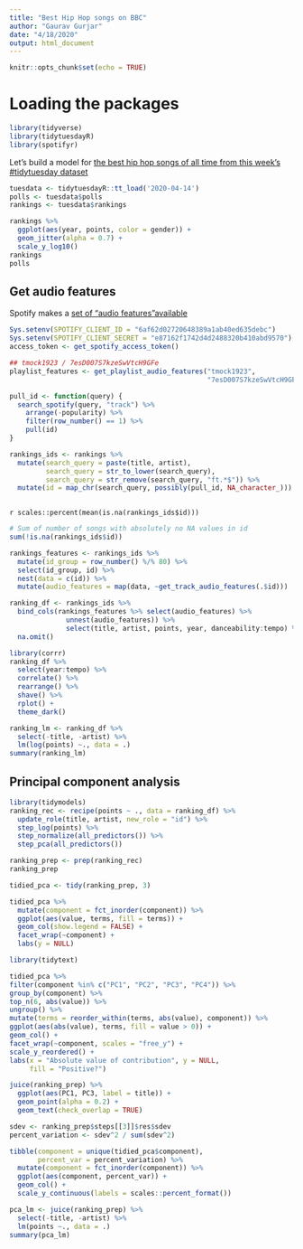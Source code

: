 ```yaml
---
title: "Best Hip Hop songs on BBC"
author: "Gaurav Gurjar"
date: "4/18/2020"
output: html_document
---
```


```r
knitr::opts_chunk$set(echo = TRUE)
```
# Loading the packages
```r
library(tidyverse)
library(tidytuesdayR)
library(spotifyr)
```
Let's build a model for [the best hip hop songs of all time from this week's
#tidytuesday dataset]()
```r
tuesdata <- tidytuesdayR::tt_load('2020-04-14')
polls <- tuesdata$polls
rankings <- tuesdata$rankings

```

```r
rankings %>%
  ggplot(aes(year, points, color = gender)) + 
  geom_jitter(alpha = 0.7) +
  scale_y_log10()
rankings
polls
```
## Get audio features
Spotify makes a [set of "audio features"available](https://developer.spotify.com/documentation/web-api/reference/tracks/)

```r
Sys.setenv(SPOTIFY_CLIENT_ID = "6af62d02720648389a1ab40ed635debc")
Sys.setenv(SPOTIFY_CLIENT_SECRET = "e87162f1742d4d2488320b410abd9570")
access_token <- get_spotify_access_token()

## tmock1923 / 7esD007S7kzeSwVtcH9GFe
playlist_features <- get_playlist_audio_features("tmock1923", 
                                                 "7esD007S7kzeSwVtcH9GFe")
```

```r
pull_id <- function(query) {
  search_spotify(query, "track") %>%
    arrange(-popularity) %>%
    filter(row_number() == 1) %>%
    pull(id)
}

rankings_ids <- rankings %>%
  mutate(search_query = paste(title, artist),
         search_query = str_to_lower(search_query),
         search_query = str_remove(search_query, "ft.*$")) %>%
  mutate(id = map_chr(search_query, possibly(pull_id, NA_character_)))
        
```

`r scales::percent(mean(is.na(rankings_ids$id)))`
```r
# Sum of number of songs with absolutely no NA values in id
sum(!is.na(rankings_ids$id))
```

```r
rankings_features <- rankings_ids %>% 
  mutate(id_group = row_number() %/% 80) %>%
  select(id_group, id) %>%
  nest(data = c(id)) %>%
  mutate(audio_features = map(data, ~get_track_audio_features(.$id)))
```


```r
ranking_df <- rankings_ids %>%
  bind_cols(rankings_features %>% select(audio_features) %>% 
              unnest(audio_features)) %>%
              select(title, artist, points, year, danceability:tempo) %>%
  na.omit()
```

```r
library(corrr)
ranking_df %>%
  select(year:tempo) %>%
  correlate() %>%
  rearrange() %>%
  shave() %>%
  rplot() +
  theme_dark()
```

```r
ranking_lm <- ranking_df %>%
  select(-title, -artist) %>%
  lm(log(points) ~., data = .)
summary(ranking_lm)
```

## Principal component analysis

```r
library(tidymodels)
ranking_rec <- recipe(points ~ ., data = ranking_df) %>%
  update_role(title, artist, new_role = "id") %>%
  step_log(points) %>%
  step_normalize(all_predictors()) %>%
  step_pca(all_predictors())

ranking_prep <- prep(ranking_rec)
ranking_prep
```

```r
tidied_pca <- tidy(ranking_prep, 3)

tidied_pca %>%
  mutate(component = fct_inorder(component)) %>%
  ggplot(aes(value, terms, fill = terms)) +
  geom_col(show.legend = FALSE) +
  facet_wrap(~component) +
  labs(y = NULL)
```

```r
library(tidytext)

tidied_pca %>%
filter(component %in% c("PC1", "PC2", "PC3", "PC4")) %>%
group_by(component) %>%
top_n(6, abs(value)) %>%
ungroup() %>%
mutate(terms = reorder_within(terms, abs(value), component)) %>%  
ggplot(aes(abs(value), terms, fill = value > 0)) +
geom_col() +
facet_wrap(~component, scales = "free_y") +
scale_y_reordered() +
labs(x = "Absolute value of contribution", y = NULL,
     fill = "Positive?")  
```


```r
juice(ranking_prep) %>%
  ggplot(aes(PC1, PC3, label = title)) + 
  geom_point(alpha = 0.2) +
  geom_text(check_overlap = TRUE)
```

```r
sdev <- ranking_prep$steps[[3]]$res$sdev
percent_variation <- sdev^2 / sum(sdev^2)

tibble(component = unique(tidied_pca$component),
       percent_var = percent_variation) %>%
  mutate(component = fct_inorder(component)) %>%
  ggplot(aes(component, percent_var)) +
  geom_col() + 
  scale_y_continuous(labels = scales::percent_format())
```

```r
pca_lm <- juice(ranking_prep) %>%
  select(-title, -artist) %>%
  lm(points ~., data = .)
summary(pca_lm)
```















































